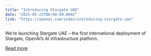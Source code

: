 ```yaml
---
title: "Introducing Stargate UAE"
date: "2025-05-22T00:00:00.000Z"
link: "https://openai.com/index/introducing-stargate-uae"
---
```


We’re launching Stargate UAE – the first international deployment of Stargate, OpenAI’s AI infrastructure platform.

[Read more](https://openai.com/index/introducing-stargate-uae)
